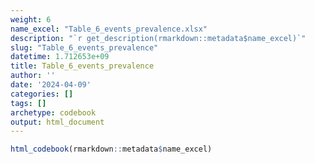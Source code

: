 ```yaml
---
weight: 6
name_excel: "Table_6_events_prevalence.xlsx"
description: "`r get_description(rmarkdown::metadata$name_excel)`"
slug: "Table_6_events_prevalence"
datetime: 1.712653e+09
title: Table_6_events_prevalence
author: ''
date: '2024-04-09'
categories: []
tags: []
archetype: codebook
output: html_document
---
```


```r
html_codebook(rmarkdown::metadata$name_excel)
```
